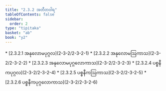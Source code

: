 ```yaml
---
title: "2.3.2 အတီတဝါရ"
tableOfContents: false
sidebar:
  order: 2
type: "tipitaka"
basket: "ab"
book: "y2"
---
```



<DynamicBreadcrumb />



<TableOfContents book="y2" section="2.3.2">
* [2.3.2.1 အနုလောမပုဂ္ဂလ](2-3-2/2-3-2-1)
* [2.3.2.2 အနုလောမဩကာသ](2-3-2/2-3-2-2)
* [2.3.2.3 အနုလောမပုဂ္ဂလောကာသ](2-3-2/2-3-2-3)
* [2.3.2.4 ပစ္စနီကပုဂ္ဂလ](2-3-2/2-3-2-4)
* [2.3.2.5 ပစ္စနီကဩကာသ](2-3-2/2-3-2-5)
* [2.3.2.6 ပစ္စနီကပုဂ္ဂလောကာသ](2-3-2/2-3-2-6)
</TableOfContents>